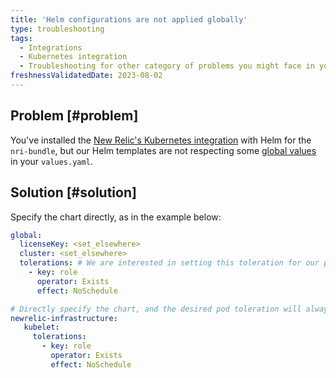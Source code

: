 ```yaml
---
title: 'Helm configurations are not applied globally'
type: troubleshooting
tags:
  - Integrations
  - Kubernetes integration
  - Troubleshooting for other category of problems you might face in your New Relic Kubernetes integration.
freshnessValidatedDate: 2023-08-02
---
```


## Problem [#problem]

You've installed the [New Relic's Kubernetes integration](/install/kubernetes/?dropdown1=helm) with Helm for the `nri-bundle`, but our Helm templates are not respecting some [global values](https://github.com/newrelic/helm-charts/tree/master/charts/nri-bundle#values) in your `values.yaml`.

## Solution [#solution]

Specify the chart directly, as in the example below:

```yml
global: 
  licenseKey: <set_elsewhere>
  cluster: <set_elsewhere>
  tolerations: # We are interested in setting this toleration for our pods, but the global value is not respected for some reason 
    - key: role
      operator: Exists
      effect: NoSchedule

# Directly specify the chart, and the desired pod toleration will always be respected
newrelic-infrastructure: 
   kubelet: 
     tolerations: 
       - key: role
         operator: Exists
         effect: NoSchedule 
```
